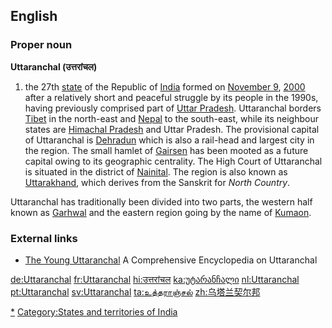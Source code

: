 ==English==

===Proper noun===
'''Uttaranchal (&#2313;&#2340;&#2381;&#2340;&#2352;&#2366;&#2306;&#2330;&#2354;)'''
# the 27th [[States and territories of India|state]] of the Republic of [[India]] formed on [[November 9]], [[2000]] after a relatively short and peaceful struggle by its people in the 1990s, having previously comprised part of [[Uttar Pradesh]]. Uttaranchal borders [[Tibet]] in the north-east and [[Nepal]] to the south-east, while its neighbour states are [[Himachal Pradesh]] and Uttar Pradesh. The provisional capital of Uttaranchal is [[Dehradun]] which is also a rail-head and largest city in the region. The small hamlet of [[Gairsen]] has been mooted as a future capital owing to its geographic centrality. The High Court of Uttaranchal is situated in the district of [[Nainital]]. The region is also known as [[Uttarakhand]], which derives from the Sanskrit for ''North Country''.

Uttaranchal has traditionally been divided into two parts, the western half known as [[Garhwal]] and the eastern region going by the name of [[Kumaon]].

===External links===
*[http://younguttaranchal.com/encyclopedia The Young Uttaranchal] A Comprehensive Encyclopedia on Uttaranchal

{{India}}
[[Category:Uttaranchal|*]]
[[Category:States and territories of India]]

[[de:Uttaranchal]]
[[fr:Uttaranchal]]
[[hi:उत्तरांचल]]
[[ka:უტარანჩალი]]
[[nl:Uttaranchal]]
[[pt:Uttaranchal]]
[[sv:Uttaranchal]]
[[ta:உத்தராஞ்சல்]]
[[zh:乌塔兰契尔邦]]
